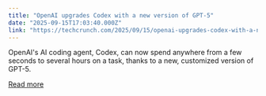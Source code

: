 ```yaml
---
title: "OpenAI upgrades Codex with a new version of GPT-5"
date: "2025-09-15T17:03:40.000Z"
link: "https://techcrunch.com/2025/09/15/openai-upgrades-codex-with-a-new-version-of-gpt-5/"
---
```


OpenAI's AI coding agent, Codex, can now spend anywhere from a few seconds to several hours on a task, thanks to a new, customized version of GPT-5.

[Read more](https://techcrunch.com/2025/09/15/openai-upgrades-codex-with-a-new-version-of-gpt-5/)
